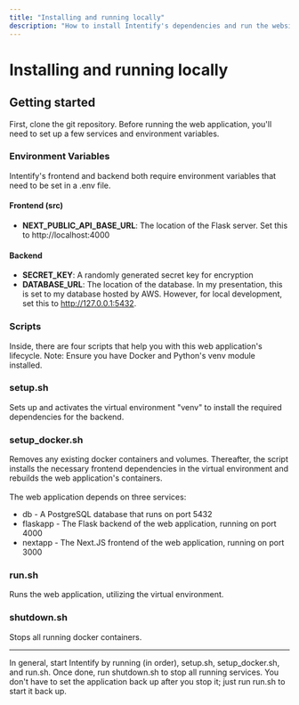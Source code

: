 ```yaml
---
title: "Installing and running locally"
description: "How to install Intentify's dependencies and run the website locally"
---
```

# Installing and running locally

## Getting started

First, clone the git repository. Before running the web application, you'll need to
set up a few services and environment variables.

### Environment Variables
Intentify's frontend and backend both require environment variables that need to be set
in a .env file.

#### Frontend (src)
- **NEXT_PUBLIC_API_BASE_URL**: The location of the Flask server. Set this to http://localhost:4000

#### Backend
- **SECRET_KEY**: A randomly generated secret key for encryption
- **DATABASE_URL**: The location of the database. In my presentation, this is set to my database hosted by 
AWS. However, for local development, set this to http://127.0.0.1:5432.

### Scripts

Inside, there are four scripts that help you with this web application's lifecycle.
Note: Ensure you have Docker and Python's venv module installed.

### setup.sh
Sets up and activates the virtual environment "venv" to install the required dependencies
for the backend.

### setup_docker.sh
Removes any existing docker containers and volumes. Thereafter, the script installs
the necessary frontend dependencies in the virtual environment and rebuilds the web
application's containers.<br/><br/>
The web application depends on three services:
- db - A PostgreSQL database that runs on port 5432
- flaskapp - The Flask backend of the web application, running on port 4000
- nextapp - The Next.JS frontend of the web application, running on port 3000

### run.sh
Runs the web application, utilizing the virtual environment.

### shutdown.sh
Stops all running docker containers.

---
In general, start Intentify by running (in order), setup.sh, setup_docker.sh, and run.sh.
Once done, run shutdown.sh to stop all running services. You don't have to set
the application back up after you stop it; just run run.sh to start it back up.
